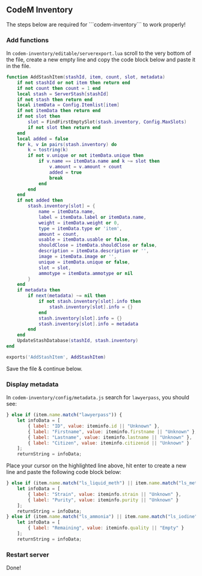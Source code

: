 
## CodeM Inventory

<Callout type="warning" emoji="⚠️">
    The steps below are required for ```codem-inventory``` to work properly!
</Callout>

<Steps>

### Add functions

In ```codem-inventory/editable/serverexport.lua``` scroll to the very bottom of the file, create a new empty line and copy the code block below and paste it in the file.

```lua copy filename="codem-inventory/editable/serverexport.lua"
function AddStashItem(stashId, item, count, slot, metadata)
    if not stashId or not item then return end
    if not count then count = 1 end
    local stash = ServerStash[stashId]
    if not stash then return end
    local itemData = Config.Itemlist[item]
    if not itemData then return end
    if not slot then
        slot = FindFirstEmptySlot(stash.inventory, Config.MaxSlots)
        if not slot then return end
    end
    local added = false
    for k, v in pairs(stash.inventory) do
        k = tostring(k)
        if not v.unique or not itemData.unique then
            if v.name == itemData.name and k ~= slot then
                v.amount = v.amount + count
                added = true
                break
            end
        end
    end
    if not added then
        stash.inventory[slot] = {
            name = itemData.name,
            label = itemData.label or itemData.name,
            weight = itemData.weight or 0,
            type = itemData.type or 'item',
            amount = count,
            usable = itemData.usable or false,
            shouldClose = itemData.shouldClose or false,
            description = itemData.description or '',
            image = itemData.image or '',
            unique = itemData.unique or false,
            slot = slot,
            ammotype = itemData.ammotype or nil
        }
    end
    if metadata then
        if next(metadata) ~= nil then
            if not stash.inventory[slot].info then
                stash.inventory[slot].info = {}
            end
            stash.inventory[slot].info = {}
            stash.inventory[slot].info = metadata
        end
    end
    UpdateStashDatabase(stashId, stash.inventory)
end

exports('AddStashItem', AddStashItem)
```

Save the file & continue below.
 
### Display metadata
In ```codem-inventory/config/metadata.js``` search for ```lawyerpass```, you should see:

```js copy filename="codem-inventory/config/metadata.js" {8}
} else if (item.name.match("lawyerpass")) {
    let infoData = [
        { label: "ID", value: iteminfo.id || "Unknown" },
        { label: "Firstname", value: iteminfo.firstname || "Unknown" },
        { label: "Lastname", value: iteminfo.lastname || "Unknown" },
        { label: "Citizen", value: iteminfo.citizenid || "Unknown" }
    ];
    returnString = infoData;
```

Place your cursor on the highlighted line above, hit enter to create a new line and paste the following code block below:

```js copy filename="codem-inventory/config/metadata.js"
} else if (item.name.match("ls_liquid_meth") || item.name.match("ls_meth") || item.name.match("ls_meth_tray") || item.name.match("ls_meth_box")) {
    let infoData = [
        { label: "Strain", value: iteminfo.strain || "Unknown" },
        { label: "Purity", value: iteminfo.purity || "Unknown" }
    ];
    returnString = infoData;
} else if (item.name.match("ls_ammonia") || item.name.match("ls_iodine") || item.name.match("ls_acetone")) {
    let infoData = [
        { label: "Remaining", value: iteminfo.quality || "Empty" }
    ];
    returnString = infoData;
```

### Restart server
Done!

</Steps>